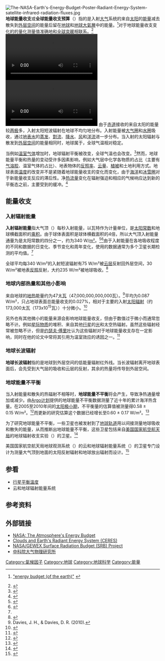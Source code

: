 [[File:The-NASA-Earth's-Energy-Budget-Poster-Radiant-Energy-System-satellite-infrared-radiation-fluxes.jpg|thumb]]
'''地球能量收支'''或'''全球能量收支预算'''（{{Lang-en|'''Earth's energy budget'''}}）指的是入射[[大气|大气]]系统的来自[[太阳|太阳]]的[[能量|能量]]减去散失到[[外层空间|外层空间]]的能量后留在[[地球|地球]]和[[地球大氣層|地球大氣層]]中的能量。<ref>{{Harvnb|IPCC AR5 WG1 Glossary|2013}} [http://www.ipcc.ch/pdf/assessment-report/ar5/wg1/WG1AR5_AnnexIII_FINAL.pdf "energy budget (of the earth)"] {{Wayback|url=http://www.ipcc.ch/pdf/assessment-report/ar5/wg1/WG1AR5_AnnexIII_FINAL.pdf |date=20160524223615 }}</ref>对于地球能量收支变化的的量化测量值准确地和[[全球变暖|全球变暖]]相联系。<ref name="SatObsEva">{{cite journal|url = http://www.aos.wisc.edu/~tristan/publications/2012_EBupdate_stephens_ngeo1580.pdf|authors = Graeme L. Stephens, Juilin Li, Martin Wild, Carol Anne Clayson, Norman Loeb, Seiji Kato, Tristan L'Ecuyer, Paul W. Stackhouse Jr, Matthew Lebsock and Timothy Andrews|date = September 23, 2012|publisher = Nature Geoscience|title = An update on Earth's energy balance in light of the latest global observations|doi = 10.1038/NGEO1580|bibcode = 2012NatGe...5..691S|journal = |access-date = 2015-07-16|archive-date = 2015-09-23|archive-url = https://web.archive.org/web/20150923172556/http://www.aos.wisc.edu/~tristan/publications/2012_EBupdate_stephens_ngeo1580.pdf|dead-url = no}}</ref>
[[File:NPP_Ceres_Shortwave_Radiation.ogv|thumb]]
[[File:NPP_Ceres_Longwave_Radiation.ogv|thumb]]
由于[[赤道|赤道]]接收的来自太阳的能量较[[两极|两极]]多，入射太阳短波辐射在地球不均匀地分布。入射能量被[[大气圈|大气圈]]和[[水圈|水圈]]吸收，通过[[地表水|地表水]]的[[蒸发|蒸发]]、[[對流|對流]]、[[降水|降水]]、[[风|风]]和[[洋流|洋流]]进一步分布。当入射的太阳辐射与散发到[[外层空间|外层空间]]的能量相同时，地球属于{{Link-en|辐射平衡|Radiative_equilibrium}}，全球气温相对稳定。

当例如[[温室气体|温室气体]]增加时，地球辐射平衡被改变，全球气温也会改变。<ref name="Lindsey 2009">{{cite journal|last = Lindsey|first = Rebecca|authorlink = |coauthors = |year = 2009|title = Climate and Earth's Energy Budget|journal = NASA Earth Observatory|volume = |doi = |url = http://earthobservatory.nasa.gov/Features/EnergyBalance/|language = |access-date = 2015-07-16|archive-date = 2019-10-02|archive-url = https://web.archive.org/web/20191002090444/https://earthobservatory.nasa.gov/features/EnergyBalance|dead-url = no}}</ref>然而，地球能量平衡和热量的变动受许多因素影响，例如大气层中化学各物质的占比（主要有[[气溶胶|气溶胶]]、温室气体的占比）、地表物体的[[反照率|反照率]]、[[云量|云量]]、[[植被|植被]]和土地利用方式。地球表面[[温度|温度]]的改变并不是紧随着地球能量收支的变化而变化，由于[[海洋|海洋]]和[[冰雪圈|冰雪圈]]对于新能量收支反应的滞后性。净[[热流量|热流量]]变化在辐射强迫和相应的气候响应达到新的平衡态之前，主要受到{{Link-en|海洋热含量|Ocean_heat_content}}的缓冲。<ref>{{cite journal |last = M|first = Previdi|display-authors = etal|coauthors = |year = 2013|title = Climate sensitivity in the Anthropocene|journal = Royal Meteorological Society|volume = |doi = 10.1002/qj.2165|url = |language = |bibcode = 2013QJRMS.139.1121P}}</ref>

== 能量收支 ==

=== 入射辐射能量 ===
<div>'''入射辐射能量'''指大气顶（{{Lang-en|Top of atmosphere (TOA)}}）每秒入射能量，以瓦特作为计量单位，是[[太陽常數|太阳常数]]和地球横截面积的[[积|乘积]]。由于球体表面积是球体横截面积的4倍，所以大气顶入射能量通量为是太阳常数的四分之一，约为340 W/[[平方米|m²]]。<ref name="NASA CERES">{{cite web|url = http://science-edu.larc.nasa.gov/energy_budget/|title = The NASA Earth's Energy Budget Poster|publisher = NASA|deadurl = yes|archiveurl = https://web.archive.org/web/20140421050855/http://science-edu.larc.nasa.gov/energy_budget/|archivedate = 2014-04-21|accessdate = 2021-01-20}}</ref><ref>{{cite book|title = The Earth's radiation balance and its representation in CMIP5 models|publisher = Copernicus|year = 2013|url = http://adsabs.harvard.edu/abs/2013EGUGA..15.1286W|author = Wild, Martin; Folini, Doris; Schär, Christoph; Loeb, Norman; Dutton, Ellsworth; König-Langlo, Gert|bibcode = 2013EGUGA..15.1286W}}</ref>由于入射能量在各地吸收程度的不同和数据的日变化、季节变化和周年变化，使用的数据通常为多个卫星长期检测的平均值。<ref name="NASA CERES"/>

全球平均每340  W/m²的入射短波辐射有75  W/m²被[[云|云层]]反射回外层空间，30 W/m²被地表[[反照率|反照]]反射，大约235 W/m²被地球吸收。<ref>{{Cite journal|url = http://www.chinaam.com.cn/UploadFiles/Pub_500.pdf|title = 全球能量收支预算|journal = 干旱气象|issue = 2010年6月第28卷第2期|doi = |others = 周跃武，白虎志 译|year = 2010|volume = |page = |pmid = |author = Kevin E. Trenberth, John T. Fasullo, Jeffrey Kiehl|access-date = 2015-07-17|archive-date = 2015-07-20|archive-url = https://web.archive.org/web/20150720213041/http://www.chinaam.com.cn/UploadFiles/Pub_500.pdf|dead-url = no}}</ref>

</div>

=== 地球内部热量和其他小影响 ===
来自地球的[[地熱能|地热]]能量约为47太[[瓦特|瓦]]（47,000,000,000,000瓦）。<ref name="Davies">Davies, J. H., & Davies, D. R. (2010). </ref>平均为0.087 W/m²，只占地球表面总能量收支的0.027%，相对于主要的入射[[太陽輻射|太阳辐射]]（约173,000太瓦（173x10<sup>15</sup>瓦））十分微小。<ref>{{cite book|ISBN = 978-0-470-94341-0|author = Archer, D.|year = 2012|title = Global Warming: Understanding the Forecast}}</ref>

另外也有其他微小的能量来源会影响地球能量收支，但由于数值过于微小而通常忽略不计。例如[[星际物质|星际物质]]的堆积、来自其他[[行星|行星]]的[[光|光]]和太空热辐射。虽然这些辐射经常被忽略不计，但是[[约瑟夫·傅里叶|约瑟夫·傅里叶]]认为这些辐射对于地球能量收支存在一定影响，同时在他的论文中常将其引用为温室效应的诱因之一。<ref>{{cite web|title = William M. Connolley's page about Fourier 1827: MEMOIRE sur les temperatures du globe terrestre et des espaces planetaires|url = http://www.wmconnolley.org.uk/sci/fourier_1827/|last = Connolley|first = William M.|authorlink = William Connolley|publisher = William M. Connolley|date = 18 May 2003|accessdate = 5 July 2010|archive-date = 2015-10-13|archive-url = https://web.archive.org/web/20151013183308/http://www.wmconnolley.org.uk/sci/fourier_1827/|dead-url = no}}</ref>

=== 地球长波辐射 ===
{{Main|地球长波辐射}}
'''地球长波辐射'''指的是地球到外层空间的低能量辐射红外线。当长波辐射离开地球表面后，会先受到大气层的吸收和云层的反射，其余的热量将传导到外层空间。

=== 地球能量不平衡 ===
当入射能量和散失的热辐射不相等时，'''地球能量不平衡'''将会产生，导致净热通量增加或减少。由[[Argo计划|Argo计划]]提供的地球能量不平衡数据测量了近十年的累计海洋热含量。在2005至2010年间的[[太陽極小期|太阳极小期]]，不平衡量的估算值被测量得0.58 ± 0.15 W/m²。<ref name="Imbalance">{{cite journal|author = James Hansen, Makiko Sato, Pushker Kharecha and Karina von Schuckmann|publisher = NASA|date = January 2012|url = http://www.giss.nasa.gov/research/briefs/hansen_16/|title = Earth's Energy Imbalance|access-date = 2015-07-16|archive-date = 2015-07-21|archive-url = https://web.archive.org/web/20150721004010/http://www.giss.nasa.gov/research/briefs/hansen_16/|dead-url = no}}</ref>而更新的研究估算这个数据已经增长至0.60 ± 0.17 W/m²。<ref>{{cite web |url=http://www.nature.com/ngeo/journal/v5/n10/full/ngeo1580.html |title=An update on Earth's energy balance in light of the latest global observations}}</ref>

为了研究地球能量不平衡，一些卫星也被发射到了[[地球轨道|地球轨道]]用以间接测量地球吸收和散失的能量，从而推断出地球能量不平衡，这些卫星包括来自[[美国国家航空航天局|美国国家航空航天局]]的地球辐射收支实验（{{Lang-en|Radiation Budget Experiment (ERBE)}}）的卫星。<ref>{{Cite web |url=http://icp.giss.nasa.gov/education/radforce/ |title=Effect of the Sun's Energy on the Ocean and Atmosphere (1997) |access-date=2015-07-16 |archive-url=https://web.archive.org/web/20190707140846/https://icp.giss.nasa.gov/education/radforce/ |archive-date=2019-07-07 |dead-url=yes }}</ref>

美国国家航空航天局地球观测系统（{{Lang-en|Earth Observing System (EOS)}}）的云和地球辐射能量系统（{{Lang-en|Clouds and Earth's Radiant Energy System (CERES)}}）的卫星专门设计为测量大气顶到地面的太阳反射辐射和地球放出辐射而设计。<ref>{{cite journal |last = B.A. Wielicki|display-authors = etal|title = Mission to Planet Earth: Role of Clouds and Radiation in Climate|journal = Bull. Amer. Meteorol. Soc.|volume = 77|issue = 5|year = 1996|pages = 853–868|doi = 10.1175/1520-0477(1996)077<0853:CATERE>2.0.CO;2|bibcode = 1996BAMS...77..853W}}</ref>

== 参看 ==
* [[行星平衡溫度|行星平衡溫度]]
* 云和地球辐射能量系统

== 参考资料 ==
{{Reflist}}

== 外部链接 ==
* [http://earthobservatory.nasa.gov/Features/EnergyBalance/page6.php NASA: The Atmosphere's Energy Budget]{{Wayback|url=http://earthobservatory.nasa.gov/Features/EnergyBalance/page6.php |date=20150729130612 }}
* [https://web.archive.org/web/20111020152008/http://ceres.larc.nasa.gov/ Clouds and Earth's Radiant Energy System (CERES)]
* [http://gewex-srb.larc.nasa.gov/ NASA/GEWEX Surface Radiation Budget (SRB) Project]{{Wayback|url=http://gewex-srb.larc.nasa.gov/ |date=20150805000411 }}
* [http://www.iap.ac.cn/ 中科院大气物理研究所]{{Wayback|url=http://www.iap.ac.cn/ |date=20100316224806 }}
[[Category:氣候因子|Category:氣候因子]]
[[Category:地球|Category:地球]]
[[Category:地球科学|Category:地球科学]]
[[Category:能量|Category:能量]]